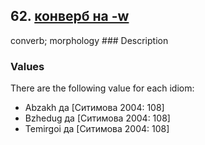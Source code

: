 ## 62. <a href =  'https://agricolamz.github.io/The_Circassian_Isoglosses_Database/62.html'>конверб на -w</a>
converb; morphology
### Description



### Values
There are the following value for each idiom:

* Abzakh  да [Ситимова 2004: 108] 
* Bzhedug  да [Ситимова 2004: 108] 
* Temirgoi  да [Ситимова 2004: 108] 

